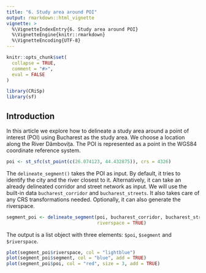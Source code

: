 ```yaml
---
title: "6. Study area around POI"
output: rmarkdown::html_vignette
vignette: >
  %\VignetteIndexEntry{6. Study area around POI}
  %\VignetteEngine{knitr::rmarkdown}
  %\VignetteEncoding{UTF-8}
---
```


```r
knitr::opts_chunk$set(
  collapse = TRUE,
  comment = "#>",
  eval = FALSE
)
```

```r
library(CRiSp)
library(sf)
```

## Introduction

In this article we explore how to delineate a study area around a point of interest (POI) using Bucharest as the study area. We choose a location along the River Dâmbovița. The POI is represented as a point in the WGS84 coordinate reference system.

```r
poi <- st_sfc(st_point(c(26.074123, 44.432875)), crs = 4326)
```

The `delineate_segment()` takes the POI as input. By default, it tries to identify the city and the river closest to it. Alternatively, it can take an already delineated corridor and street network as input. We will use the built-in data `bucharest_corridor` and `bucharest_streets`. It also takes care of any CRS transformations needed. Optionally, it can also generate the riverspace.

```r
segment_poi <- delineate_segment(poi, bucharest_corridor, bucharest_streets,
                                 riverspace = TRUE)
```

The output is a list object with three elements: `$poi`, `$segment` and `$riverspace`.

```r
plot(segment_poi$riverspace, col = "lightblue")
plot(segment_poi$segment, col = "blue", add = TRUE)
plot(segment_poi$poi, col = "red", size = 3, add = TRUE)
```

